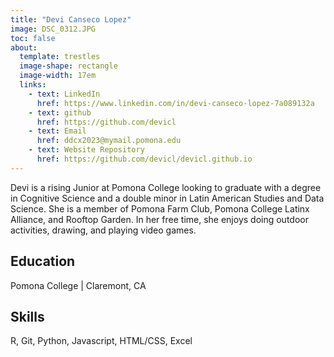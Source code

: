 ```yaml
---
title: "Devi Canseco Lopez"
image: DSC_0312.JPG
toc: false
about: 
  template: trestles
  image-shape: rectangle
  image-width: 17em
  links:
    - text: LinkedIn
      href: https://www.linkedin.com/in/devi-canseco-lopez-7a089132a 
    - text: github
      href: https://github.com/devicl
    - text: Email
      href: ddcx2023@mymail.pomona.edu
    - text: Website Repository
      href: https://github.com/devicl/devicl.github.io
---
```


::: {#hero-heading}
Devi is a rising Junior at Pomona College looking to graduate with a degree in Cognitive Science and a double minor in Latin American Studies and Data Science. She is a member of Pomona Farm Club, Pomona College Latinx Alliance, and Rooftop Garden. In her free time, she enjoys doing outdoor activities, drawing, and playing video games.

## Education

Pomona College \| Claremont, CA

## Skills

R, Git, Python, Javascript, HTML/CSS, Excel
:::
